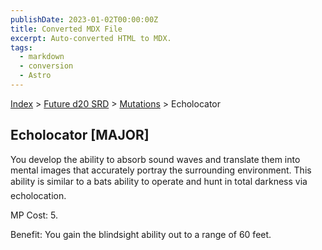 ```yaml
---
publishDate: 2023-01-02T00:00:00Z
title: Converted MDX File
excerpt: Auto-converted HTML to MDX.
tags:
  - markdown
  - conversion
  - Astro
---
```






[Index](-index) > [Future d20 SRD](future-d20-srd-index) > [Mutations](future-d20-srd-mutations-index) > Echolocator




## Echolocator [MAJOR]


You develop the ability to absorb sound waves and translate them into mental images that accurately portray the surrounding environment. This ability is similar to a bats ability to operate and hunt in total darkness via echolocation.


MP Cost: 5.


Benefit: You gain the blindsight ability out to a range of 60 feet.



